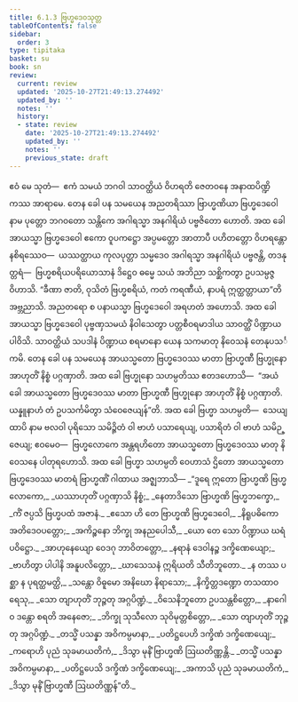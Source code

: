 ```yaml
---
title: 6.1.3 ဗြဟ္မဒေဝသုတ္တ
tableOfContents: false
sidebar:
  order: 3
type: tipitaka
basket: su
book: sn
review:
  current: review
  updated: '2025-10-27T21:49:13.274492'
  updated_by: ''
  notes: ''
  history:
  - state: review
    date: '2025-10-27T21:49:13.274492'
    updated_by: ''
    notes: ''
    previous_state: draft
---
```



<ReviewStatus review={frontmatter.review} showDetails={true} />

<HypothesisAnnotation frontmatter={frontmatter} />

<DynamicBreadcrumb />

<Division number="174" book="sn" e="ch" v="18" p="304">

<Paragraph number="1029" book="sn">
ဧဝံ မေ သုတံ—  ဧကံ သမယံ ဘဂဝါ သာဝတ္ထိယံ ဝိဟရတိ ဇေတဝနေ အနာထပိဏ္ဍိကဿ အာရာမေ. တေန ခေါ ပန သမယေန အညတရိဿာ ဗြာဟ္မဏိယာ ဗြဟ္မဒေဝေါ နာမ ပုတ္တော ဘဂဝတော သန္တိကေ အဂါရသ္မာ အနဂါရိယံ ပဗ္ဗဇိတော ဟောတိ.
</Paragraph>

<Paragraph number="1030" book="sn">
အထ ခေါ အာယသ္မာ ဗြဟ္မဒေဝေါ ဧကော ဝူပကဋ္ဌော အပ္ပမတ္တော အာတာပီ ပဟိတတ္တော ဝိဟရန္တော နစိရဿေဝ—  ယဿတ္ထာယ ကုလပုတ္တာ သမ္မဒေဝ အဂါရသ္မာ အနဂါရိယံ ပဗ္ဗဇန္တိ, တဒနုတ္တရံ—  ဗြဟ္မစရိယပရိယောသာနံ ဒိဋ္ဌေဝ ဓမ္မေ သယံ အဘိညာ သစ္ဆိကတွာ ဥပသမ္ပဇ္ဇ ဝိဟာသိ. “ခီဏာ ဇာတိ, ဝုသိတံ ဗြဟ္မစရိယံ, ကတံ ကရဏီယံ, နာပရံ ဣတ္ထတ္တာယာ”တိ အဗ္ဘညာသိ. အညတရော စ ပနာယသ္မာ ဗြဟ္မဒေဝေါ အရဟတံ အဟောသိ.
</Paragraph>

<Paragraph number="1031" book="sn">
အထ ခေါ အာယသ္မာ ဗြဟ္မဒေဝေါ ပုဗ္ဗဏှသမယံ နိဝါသေတွာ ပတ္တစီဝရမာဒါယ သာဝတ္ထိံ ပိဏ္ဍာယ ပါဝိသိ. သာဝတ္ထိယံ သပဒါနံ ပိဏ္ဍာယ စရမာနော ယေန သကမာတု နိဝေသနံ တေနုပသင်္ကမိ. တေန ခေါ ပန သမယေန အာယသ္မတော ဗြဟ္မဒေဝဿ မာတာ ဗြာဟ္မဏီ ဗြဟ္မုနော အာဟုတိံ နိစ္စံ ပဂ္ဂဏှာတိ. အထ ခေါ ဗြဟ္မုနော သဟမ္ပတိဿ ဧတဒဟောသိ—  “အယံ ခေါ အာယသ္မတော ဗြဟ္မဒေဝဿ မာတာ ဗြာဟ္မဏီ ဗြဟ္မုနော အာဟုတိံ နိစ္စံ ပဂ္ဂဏှာတိ. ယန္နူနာဟံ တံ ဥပသင်္ကမိတွာ သံဝေဇေယျန်”တိ. အထ ခေါ ဗြဟ္မာ သဟမ္ပတိ—  သေယျထာပိ နာမ ဗလဝါ ပုရိသော သမိဉ္ဇိတံ ဝါ ဗာဟံ ပသာရေယျ, ပသာရိတံ ဝါ ဗာဟံ သမိဉ္ဇေယျ; ဧဝမေဝ—  ဗြဟ္မလောကေ အန္တရဟိတော အာယသ္မတော ဗြဟ္မဒေဝဿ မာတု နိဝေသနေ ပါတုရဟောသိ. အထ ခေါ ဗြဟ္မာ သဟမ္ပတိ ဝေဟာသံ ဌိတော အာယသ္မတော ဗြဟ္မဒေဝဿ မာတရံ ဗြာဟ္မဏိံ ဂါထာယ အဇ္ဈဘာသိ—
</Paragraph>

<Paragraph number="1032" type="verses" book="sn">
_“ဒူရေ ဣတော ဗြာဟ္မဏိ ဗြဟ္မလောကော,_  
_ယဿာဟုတိံ ပဂ္ဂဏှာသိ နိစ္စံ;_  
_နေတာဒိသော ဗြာဟ္မဏိ ဗြဟ္မဘက္ခော,_  
_ကိံ ဇပ္ပသိ ဗြဟ္မပထံ အဇာနံ._  

</Paragraph>

<Paragraph number="1033" type="verses" book="sn">
_ဧသော ဟိ တေ ဗြာဟ္မဏိ ဗြဟ္မဒေဝေါ,_  
_နိရူပဓိကော အတိဒေဝပတ္တော;_  
_အကိဉ္စနော ဘိက္ခု အနညပေါသီ,_  
_ယော တေ သော ပိဏ္ဍာယ ဃရံ ပဝိဋ္ဌော._  

</Paragraph>

<Paragraph number="1034" type="verses" book="sn">
_အာဟုနေယျော ဝေဒဂု ဘာဝိတတ္တော,_  
_နရာနံ ဒေဝါနဉ္စ ဒက္ခိဏေယျော;_  
_ဗာဟိတွာ ပါပါနိ အနူပလိတ္တော,_  
_ဃာသေသနံ ဣရိယတိ သီတိဘူတော._  

</Paragraph>

<Paragraph number="1035" type="verses" book="sn">
_န တဿ ပစ္ဆာ န ပုရတ္ထမတ္ထိ,_  
_သန္တော ဝိဓူမော အနိဃော နိရာသော;_  
_နိက္ခိတ္တဒဏ္ဍော တသထာဝရေသု,_  
_သော တျာဟုတိံ ဘုဉ္ဇတု အဂ္ဂပိဏ္ဍံ._  

</Paragraph>

<Paragraph number="1036" type="verses" book="sn">
_ဝိသေနိဘူတော ဥပသန္တစိတ္တော,_  
_နာဂေါဝ ဒန္တော စရတိ အနေဇော;_  
_ဘိက္ခု သုသီလော သုဝိမုတ္တစိတ္တော,_  
_သော တျာဟုတိံ ဘုဉ္ဇတု အဂ္ဂပိဏ္ဍံ._  

</Paragraph>

<Paragraph number="1037" type="verses" book="sn">
_တသ္မိံ ပသန္နာ အဝိကမ္ပမာနာ,_  
_ပတိဋ္ဌပေဟိ ဒက္ခိဏံ ဒက္ခိဏေယျေ;_  
_ကရောဟိ ပုညံ သုခမာယတိကံ,_  
_ဒိသွာ မုနိံ ဗြာဟ္မဏိ ဩဃတိဏ္ဏန္တိ._  

</Paragraph>

<Paragraph number="1038" type="verses" book="sn">
_တသ္မိံ ပသန္နာ အဝိကမ္ပမာနာ,_  
_ပတိဋ္ဌပေသိ ဒက္ခိဏံ ဒက္ခိဏေယျေ;_  
_အကာသိ ပုညံ သုခမာယတိကံ,_  
_ဒိသွာ မုနိံ ဗြာဟ္မဏီ ဩဃတိဏ္ဏန်”တိ._
</Paragraph>
</Division>